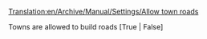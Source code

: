 [[Translation:en/Archive/Manual/Settings/Allow town roads]]


Towns are allowed to build roads [True | False]